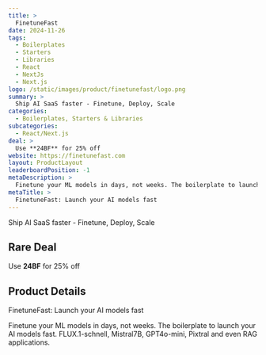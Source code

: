 ```yaml
---
title: >
  FinetuneFast
date: 2024-11-26
tags:
  - Boilerplates
  - Starters
  - Libraries
  - React
  - NextJs
  - Next.js
logo: /static/images/product/finetunefast/logo.png
summary: >
  Ship AI SaaS faster - Finetune, Deploy, Scale
categories:
  - Boilerplates, Starters & Libraries
subcategories:
  - React/Next.js
deal: >
  Use **24BF** for 25% off
website: https://finetunefast.com
layout: ProductLayout
leaderboardPosition: -1
metaDescription: >
  Finetune your ML models in days, not weeks. The boilerplate to launch your AI models fast. FLUX.1-schnell, Mistral7B, GPT4o-mini, Pixtral and even RAG applications.
metaTitle: >
  FinetuneFast: Launch your AI models fast
---
```

Ship AI SaaS faster - Finetune, Deploy, Scale

## Rare Deal

Use **24BF** for 25% off

## Product Details

FinetuneFast: Launch your AI models fast

Finetune your ML models in days, not weeks. The boilerplate to launch your AI models fast. FLUX.1-schnell, Mistral7B, GPT4o-mini, Pixtral and even RAG applications.
